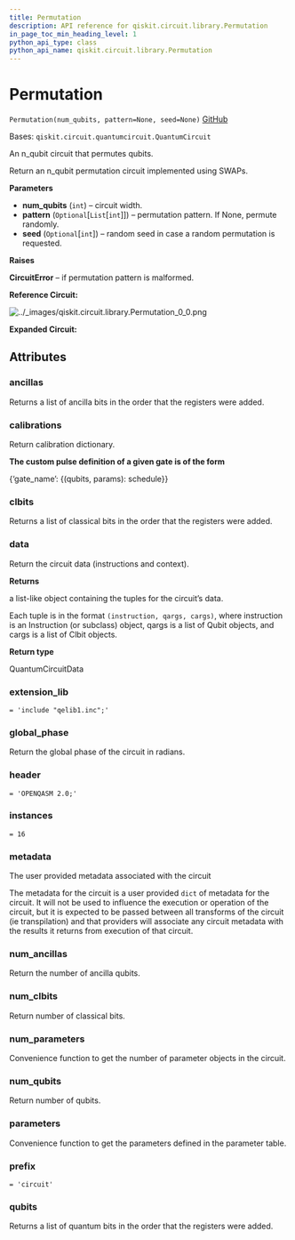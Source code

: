 ```yaml
---
title: Permutation
description: API reference for qiskit.circuit.library.Permutation
in_page_toc_min_heading_level: 1
python_api_type: class
python_api_name: qiskit.circuit.library.Permutation
---
```


# Permutation

<span id="qiskit.circuit.library.Permutation" />

`Permutation(num_qubits, pattern=None, seed=None)` [GitHub](https://github.com/qiskit/qiskit/tree/stable/0.18/qiskit/circuit/library/generalized_gates/permutation.py "view source code")

Bases: `qiskit.circuit.quantumcircuit.QuantumCircuit`

An n\_qubit circuit that permutes qubits.

Return an n\_qubit permutation circuit implemented using SWAPs.

**Parameters**

*   **num\_qubits** (`int`) – circuit width.
*   **pattern** (`Optional`\[`List`\[`int`]]) – permutation pattern. If None, permute randomly.
*   **seed** (`Optional`\[`int`]) – random seed in case a random permutation is requested.

**Raises**

**CircuitError** – if permutation pattern is malformed.

**Reference Circuit:**

![../\_images/qiskit.circuit.library.Permutation\_0\_0.png](/images/api/qiskit/0.31/qiskit.circuit.library.Permutation_0_0.png)

**Expanded Circuit:**

## Attributes

<span id="qiskit.circuit.library.Permutation.ancillas" />

### ancillas

Returns a list of ancilla bits in the order that the registers were added.

<span id="qiskit.circuit.library.Permutation.calibrations" />

### calibrations

Return calibration dictionary.

**The custom pulse definition of a given gate is of the form**

\{‘gate\_name’: \{(qubits, params): schedule}}

<span id="qiskit.circuit.library.Permutation.clbits" />

### clbits

Returns a list of classical bits in the order that the registers were added.

<span id="qiskit.circuit.library.Permutation.data" />

### data

Return the circuit data (instructions and context).

**Returns**

a list-like object containing the tuples for the circuit’s data.

Each tuple is in the format `(instruction, qargs, cargs)`, where instruction is an Instruction (or subclass) object, qargs is a list of Qubit objects, and cargs is a list of Clbit objects.

**Return type**

QuantumCircuitData

<span id="qiskit.circuit.library.Permutation.extension_lib" />

### extension\_lib

`= 'include "qelib1.inc";'`

<span id="qiskit.circuit.library.Permutation.global_phase" />

### global\_phase

Return the global phase of the circuit in radians.

<span id="qiskit.circuit.library.Permutation.header" />

### header

`= 'OPENQASM 2.0;'`

<span id="qiskit.circuit.library.Permutation.instances" />

### instances

`= 16`

<span id="qiskit.circuit.library.Permutation.metadata" />

### metadata

The user provided metadata associated with the circuit

The metadata for the circuit is a user provided `dict` of metadata for the circuit. It will not be used to influence the execution or operation of the circuit, but it is expected to be passed between all transforms of the circuit (ie transpilation) and that providers will associate any circuit metadata with the results it returns from execution of that circuit.

<span id="qiskit.circuit.library.Permutation.num_ancillas" />

### num\_ancillas

Return the number of ancilla qubits.

<span id="qiskit.circuit.library.Permutation.num_clbits" />

### num\_clbits

Return number of classical bits.

<span id="qiskit.circuit.library.Permutation.num_parameters" />

### num\_parameters

Convenience function to get the number of parameter objects in the circuit.

<span id="qiskit.circuit.library.Permutation.num_qubits" />

### num\_qubits

Return number of qubits.

<span id="qiskit.circuit.library.Permutation.parameters" />

### parameters

Convenience function to get the parameters defined in the parameter table.

<span id="qiskit.circuit.library.Permutation.prefix" />

### prefix

`= 'circuit'`

<span id="qiskit.circuit.library.Permutation.qubits" />

### qubits

Returns a list of quantum bits in the order that the registers were added.


